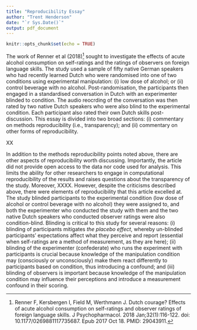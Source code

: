 ```yaml
---
title: "Reproducibility Essay"
author: "Trent Henderson"
date: "`r Sys.Date()`"
output: pdf_document
---
```


```r
knitr::opts_chunk$set(echo = TRUE)
```

The work of Renner et al (2018)^[Renner F, Kersbergen I, Field M, Werthmann J. Dutch courage? Effects of acute alcohol consumption on self-ratings and observer ratings of foreign language skills. J Psychopharmacol. 2018 Jan;32(1):116-122. doi: 10.1177/0269881117735687. Epub 2017 Oct 18. PMID: 29043911.] sought to investigate the effects of acute alcohol consumption on self-ratings and the ratings of observers on foreign language skills. The study used a sample of fifty native German speakers who had recently learned Dutch who were randomised into one of two conditions using experimental manipulation: (i) low dose of alcohol; or (ii) control beverage with no alcohol. Post-randomisation, the participants then engaged in a standardised conversation in Dutch with an experimenter blinded to condition. The audio reocrding of the conversation was then rated by two native Dutch speakers who were also blind to the experimental condition. Each participant also rated their own Dutch skills post-discussion. This essay is divided into two broad sections: (i) commentary on methods reproducibility (i.e., transparency); and (ii) commentary on other forms of reproducibility.

XX

In addition to the methods reproducibility points noted above, there are other aspects of reproducibility worth discussing. Importantly, the article did not provide open access to the data nor code used for analysis. This limits the ability for other researchers to engage in computational reproducibility of the results and raises questions about the transparency of the study. Moreover, XXXX. However, despite the criticisms described above, there were elements of reproducibility that this article excelled at. The study blinded participants to the experimental condition (low dose of alcohol or control beverage with no alcohol) they were assigned to, and both the experimenter who conducted the study with them and the two native Dutch speakers who conducted observer ratings were also condition-blind. Blinding is critical to this study for several reasons: (i) blinding of participants mitigates *the placebo effect*, whereby un-blinded participants' expectations affect what they perceive and report (essential when self-ratings are a method of measurement, as they are here); (ii) blinding of the experimenter (confederate) who runs the experiment with participants is crucial because knowledge of the manipulation condition may (consciously or unconsciously) make them react differently to participants based on condition, thus introducing a confound; and (iii) blinding of observers is important because knowledge of the manipulation condition may influence their perceptions and introduce a measurement confound in their scoring.
